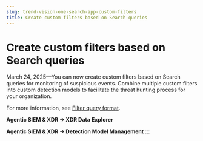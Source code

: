 ```yaml
---
slug: trend-vision-one-search-app-custom-filters
title: Create custom filters based on Search queries
---
```

# Create custom filters based on Search queries

March 24, 2025—You can now create custom filters based on Search queries for monitoring of suspicious events. Combine multiple custom filters into custom detection models to facilitate the threat hunting process for your organization.

For more information, see [Filter query format](custom-filter-query-format.mdx).

**Agentic SIEM & XDR → XDR Data Explorer**

**Agentic SIEM & XDR → Detection Model Management**
:::
